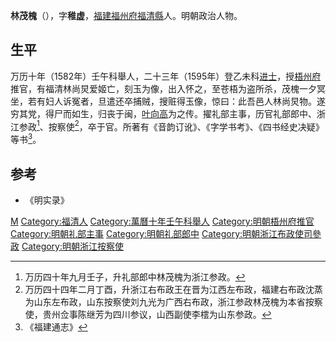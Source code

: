 '''林茂槐'''（{{bd|？||?||catIdx=L}}），字'''稚虚'''，[[福建|福建]][[福州府|福州府]][[福清縣|福清縣]]人。明朝政治人物。
 
==生平==
万历十年（1582年）壬午科舉人，二十三年（1595年）登乙未科[[进士|进士]]，授[[梧州府|梧州府]]推官，有福清林尚炅爱姬亡，刻玉为像，出入怀之，至苍梧为盗所杀，茂槐一夕冥坐，若有妇人诉冤者，旦遣还卒捕贼，搜赃得玉像，惊曰：此吾邑人林尚炅物。遂穷其党，得尸而如生，归丧于闽，[[叶向高|叶向高]]为之传。擢礼部主事，历官礼部郎中、浙江参政<ref>万历四十年九月壬子，升礼部郎中林茂槐为浙江参政。</ref>、按察使<ref>万历四十四年二月丁酉，升浙江右布政王在晋为江西左布政，福建右布政沈蒸为山东左布政，山东按察使刘九光为广西右布政，浙江参政林茂槐为本省按察使，贵州佥事陈继芳为四川参议，山西副使李橒为山东参政。</ref>，卒于官。所著有《音韵订讹》、《字学书考》、《四书经史决疑》等书<ref>《福建通志》</ref>。
 
==参考==
{{reflist}}
*《明实录》

{{萬曆二十三年乙未科殿試金榜}}

{{Authority control}}

{{DEFAULTSORT:Lin林}}
[[Category:林姓|M]]
[[Category:福清人|Category:福清人]]
[[Category:萬曆十年壬午科舉人|Category:萬曆十年壬午科舉人]]
[[Category:明朝梧州府推官|Category:明朝梧州府推官]]
[[Category:明朝礼部主事|Category:明朝礼部主事]]
[[Category:明朝礼部郎中|Category:明朝礼部郎中]]
[[Category:明朝浙江布政使司參政|Category:明朝浙江布政使司參政]]
[[Category:明朝浙江按察使|Category:明朝浙江按察使]]


{{明朝人物小作品}}